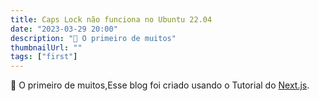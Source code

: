 ```yaml
---
title: Caps Lock não funciona no Ubuntu 22.04
date: "2023-03-29 20:00"
description: "🚩 O primeiro de muitos"
thumbnailUrl: ""
tags: ["first"]
---
```


🚩 O primeiro de muitos,Esse blog foi criado usando o Tutorial do [Next.js](https://nextjs.org/learn/foundations/about-nextjs?utm_source=next-site&utm_medium=nav-cta&utm_campaign=next-website).
